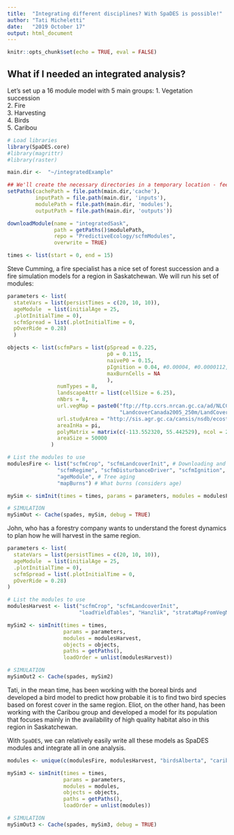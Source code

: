```yaml
---
title:  "Integrating different disciplines? With SpaDES is possible!"
author: "Tati Micheletti"
date:   "2019 October 17"
output: html_document
---
```


```r
knitr::opts_chunk$set(echo = TRUE, eval = FALSE)
```

## What if I needed an integrated analysis?

Let's set up a 16 module model with 5 main groups: 
1. Vegetation succession  
2. Fire  
3. Harvesting  
4. Birds  
5. Caribou  

```r
# Load libraries  
library(SpaDES.core)
#library(magrittr)
#library(raster)

main.dir <-  "~/integratedExample"

## We'll create the necessary directories in a temporary location - feel free to change this if you wish to.
setPaths(cachePath = file.path(main.dir,'cache'),
         inputPath = file.path(main.dir, 'inputs'),
         modulePath = file.path(main.dir, 'modules'),
         outputPath = file.path(main.dir, 'outputs'))

downloadModule(name = "integratedSask",
               path = getPaths()$modulePath, 
               repo = "PredictiveEcology/scfmModules",
               overwrite = TRUE)

times <- list(start = 0, end = 15)
```

Steve Cumming, a fire specialist has a nice set of forest succession and a fire simulation models for a region in Saskatchewan.
We will run his set of modules:

```r
parameters <- list(
  stateVars = list(persistTimes = c(20, 10, 10)),
  ageModule  = list(initialAge = 25,
  .plotInitialTime = 0),
  scfmSpread = list(.plotInitialTime = 0,
  pOverRide = 0.28)
  )

objects <- list(scfmPars = list(pSpread = 0.225,
                                p0 = 0.115,
                                naiveP0 = 0.15, 
                                pIgnition = 0.04, #0.00004, #0.0000112,
                                maxBurnCells = NA
                                ),
                numTypes = 8,
                landscapeAttr = list(cellSize = 6.25),
                nNbrs = 8,
                url.vegMap = paste0("ftp://ftp.ccrs.nrcan.gc.ca/ad/NLCCLandCover/",
                                    "LandcoverCanada2005_250m/LandCoverOfCanada2005_V1_4.zip"),
                url.studyArea = "http://sis.agr.gc.ca/cansis/nsdb/ecostrat/district/ecodistrict_shp.zip",
                areaInHa = pi,
                polyMatrix = matrix(c(-113.552320, 55.442529), ncol = 2),
                areaSize = 50000
              )

# List the modules to use
modulesFire <- list("scfmCrop", "scfmLandcoverInit", # Downloading and cropping rasters 
                "scfmRegime", "scfmDisturbanceDriver", "scfmIgnition", "scfmEscape", "scfmSpread", # Fire module 
                "ageModule", # Tree aging 
                "mapBurns") # What burns (considers age)

mySim <- simInit(times = times, params = parameters, modules = modulesFire, objects = objects, paths = getPaths(), loadOrder = unlist(modulesFire))

# SIMULATION
mySimOut <- Cache(spades, mySim, debug = TRUE)
```

John, who has a forestry company wants to understand the forest dynamics to plan how he will harvest in the same region.

```r
parameters <- list(
  stateVars = list(persistTimes = c(20, 10, 10)),
  ageModule  = list(initialAge = 25,
  .plotInitialTime = 0),
  scfmSpread = list(.plotInitialTime = 0,
  pOverRide = 0.28)
)

# List the modules to use
modulesHarvest <- list("scfmCrop", "scfmLandcoverInit", 
                       "loadYieldTables", "Hanzlik", "strataMapFromVegMap", "scfmHarvest", "stateVars") 

mySim2 <- simInit(times = times,
                  params = parameters,
                  modules = modulesHarvest,
                  objects = objects,
                  paths = getPaths(),
                  loadOrder = unlist(modulesHarvest))

# SIMULATION
mySimOut2 <- Cache(spades, mySim2)
```

Tati, in the mean time, has been working with the boreal birds and developed a bird model to predict how probable it is to find two bird species based on forest cover in the same region.
Eliot, on the other hand, has been working with the Caribou group and developed a model for its population that focuses mainly in the availability of high quality habitat also in this region in Saskatchewan.

With `SpaDES`, we can relatively easily write all these models as SpaDES modules and integrate all in one analysis.

```r
modules <- unique(c(modulesFire, modulesHarvest, "birdsAlberta", "caribouAlberta"))

mySim3 <- simInit(times = times,
                  params = parameters,
                  modules = modules,
                  objects = objects,
                  paths = getPaths(),
                  loadOrder = unlist(modules))

# SIMULATION
mySimOut3 <- Cache(spades, mySim3, debug = TRUE)
```
